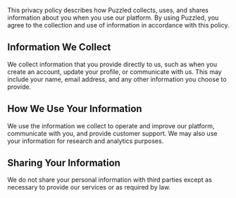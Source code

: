 
This privacy policy describes how Puzzled collects, uses, and shares
information about you when you use our platform. By using Puzzled, you
agree to the collection and use of information in accordance with this
policy.

        
## Information We Collect
       
        
We collect information that you provide directly to us, such as when
you create an account, update your profile, or communicate with us.
This may include your name, email address, and any other information
you choose to provide.
        
        
## How We Use Your Information
       
        
We use the information we collect to operate and improve our platform, 
communicate with you, and provide customer support. We may also use
your information for research and analytics purposes.
        
## Sharing Your Information
        
We do not share your personal information with third parties except as necessary 
to provide our services or as required by law.
        